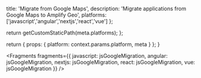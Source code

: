 
  title: 'Migrate from Google Maps',
  description: 'Migrate applications from Google Maps to Amplify Geo',
  platforms: ['javascript','angular','nextjs','react','vue'] 
};

  return getCustomStaticPath(meta.platforms);
};

  return {
    props: {
      platform: context.params.platform,
      meta
    }
  };
}


<Fragments fragments={{ javascript: jsGoogleMigration, angular: jsGoogleMigration, nextjs: jsGoogleMigration, react: jsGoogleMigration, vue: jsGoogleMigration }} />

